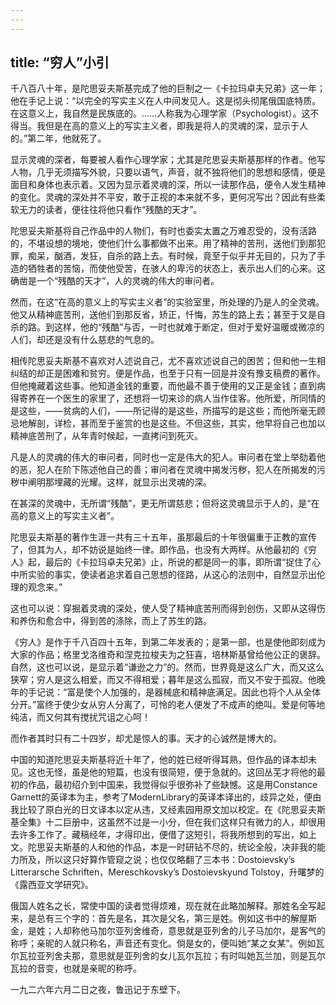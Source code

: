```yaml
---
---
---
```

title: “穷人”小引
---



千八百八十年，是陀思妥夫斯基完成了他的巨制之一《卡拉玛卓夫兄弟》这一年；他在手记上说：“以完全的写实主义在人中间发见人。这是彻头彻尾俄国底特质。在这意义上，我自然是民族底的。……人称我为心理学家（Psychologist）。这不得当。我但是在高的意义上的写实主义者，即我是将人的灵魂的深，显示于人的。”第二年，他就死了。

显示灵魂的深者，每要被人看作心理学家；尤其是陀思妥夫斯基那样的作者。他写人物，几乎无须描写外貌，只要以语气，声音，就不独将他们的思想和感情，便是面目和身体也表示着。又因为显示着灵魂的深，所以一读那作品，便令人发生精神的变化。灵魂的深处并不平安，敢于正视的本来就不多，更何况写出？因此有些柔软无力的读者，便往往将他只看作“残酷的天才”。

陀思妥夫斯基将自己作品中的人物们，有时也委实太置之万难忍受的，没有活路的，不堪设想的境地，使他们什么事都做不出来。用了精神的苦刑，送他们到那犯罪，痴呆，酗酒，发狂，自杀的路上去。有时候，竟至于似乎并无目的，只为了手造的牺牲者的苦恼，而使他受苦，在骇人的卑污的状态上，表示出人们的心来。这确凿是一个“残酷的天才”，人的灵魂的伟大的审问者。

然而，在这“在高的意义上的写实主义者”的实验室里，所处理的乃是人的全灵魂。他又从精神底苦刑，送他们到那反省，矫正，忏悔，苏生的路上去；甚至于又是自杀的路。到这样，他的“残酷”与否，一时也就难于断定，但对于爱好温暖或微凉的人们，却还是没有什么慈悲的气息的。

相传陀思妥夫斯基不喜欢对人述说自己，尤不喜欢述说自己的困苦；但和他一生相纠结的却正是困难和贫穷。便是作品，也至于只有一回是并没有豫支稿费的著作。但他掩藏着这些事。他知道金钱的重要，而他最不善于使用的又正是金钱；直到病得寄养在一个医生的家里了，还想将一切来诊的病人当作佳客。他所爱，所同情的是这些，——贫病的人们，——所记得的是这些，所描写的是这些；而他所毫无顾忌地解剖，详检，甚而至于鉴赏的也是这些。不但这些，其实，他早将自己也加以精神底苦刑了，从年青时候起，一直拷问到死灭。

凡是人的灵魂的伟大的审问者，同时也一定是伟大的犯人。审问者在堂上举劾着他的恶，犯人在阶下陈述他自己的善；审问者在灵魂中揭发污秽，犯人在所揭发的污秽中阐明那埋藏的光耀。这样，就显示出灵魂的深。

在甚深的灵魂中，无所谓“残酷”，更无所谓慈悲；但将这灵魂显示于人的，是“在高的意义上的写实主义者”。

陀思妥夫斯基的著作生涯一共有三十五年，虽那最后的十年很偏重于正教的宣传了，但其为人，却不妨说是始终一律。即作品，也没有大两样。从他最初的《穷人》起，最后的《卡拉玛卓夫兄弟》止，所说的都是同一的事，即所谓“捉住了心中所实验的事实，使读者追求着自己思想的径路，从这心的法则中，自然显示出伦理的观念来。”

这也可以说：穿掘着灵魂的深处，使人受了精神底苦刑而得到创伤，又即从这得伤和养伤和愈合中，得到苦的涤除，而上了苏生的路。

《穷人》是作于千八百四十五年，到第二年发表的；是第一部，也是使他即刻成为大家的作品；格里戈洛维奇和涅克拉梭夫为之狂喜，培林斯基曾给他公正的褒辞。自然，这也可以说，是显示着“谦逊之力”的。然而，世界竟是这么广大，而又这么狭窄；穷人是这么相爱，而又不得相爱；暮年是这么孤寂，而又不安于孤寂。他晚年的手记说：“富是使个人加强的，是器械底和精神底满足。因此也将个人从全体分开。”富终于使少女从穷人分离了，可怜的老人便发了不成声的绝叫。爱是何等地纯洁，而又何其有搅扰咒诅之心呵！

而作者其时只有二十四岁，却尤是惊人的事。天才的心诚然是博大的。

中国的知道陀思妥夫斯基将近十年了，他的姓已经听得耳熟，但作品的译本却未见。这也无怪，虽是他的短篇，也没有很简短，便于急就的。这回丛芜才将他的最初的作品，最初绍介到中国来，我觉得似乎很弥补了些缺憾。这是用Constance Garnett的英译本为主，参考了ModernLibrary的英译本译出的，歧异之处，便由我比较了原白光的日文译本以定从违，又经素园用原文加以校定。在《陀思妥夫斯基全集》十二巨册中，这虽然不过是一小分，但在我们这样只有微力的人，却很用去许多工作了。藏稿经年，才得印出，便借了这短引，将我所想到的写出，如上文。陀思妥夫斯基的人和他的作品，本是一时研钻不尽的，统论全般，决非我的能力所及，所以这只好算作管窥之说；也仅仅略翻了三本书：Dostoievsky’s Litterarsche Schriften，Mereschkovsky’s Dostoievskyund Tolstoy，升曙梦的《露西亚文学研究》。

俄国人姓名之长，常使中国的读者觉得烦难，现在就在此略加解释。那姓名全写起来，是总有三个字的：首先是名，其次是父名，第三是姓。例如这书中的解屋斯金，是姓；人却称他马加尔亚列舍维奇，意思就是亚列舍的儿子马加尔，是客气的称呼；亲昵的人就只称名，声音还有变化。倘是女的，便叫她“某之女某”。例如瓦尔瓦拉亚列舍夫那，意思就是亚列舍的女儿瓦尔瓦拉；有时叫她瓦兰加，则是瓦尔瓦拉的音变，也就是亲昵的称呼。

一九二六年六月二日之夜，鲁迅记于东壁下。